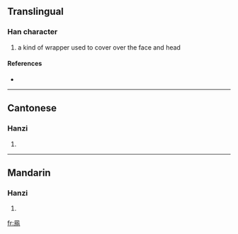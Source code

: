 ==Translingual==

===Han character===
{{Han char|rn=13|rad=冂|as=11|sn=13|four=|canj=日卜尸木 (AYSD)}}

# a kind of wrapper used to cover over the face and head

====References====
* {{Han ref|kx=0130.020|hdz=21526.050|uh=34BE|ud=13502}}

----

==Cantonese==

===Hanzi===
{{yue-hanzi|jyut=|y=si6}}

# {{defn|Cantonese|sort=冂11}}

----

==Mandarin==

===Hanzi===
{{cmn-hanzi|pin=[[shì]] ([[shi4]])|wg=shih<sup>4</sup>}}

# {{defn|Mandarin|sort=冂11}}

[[fr:㒾]]